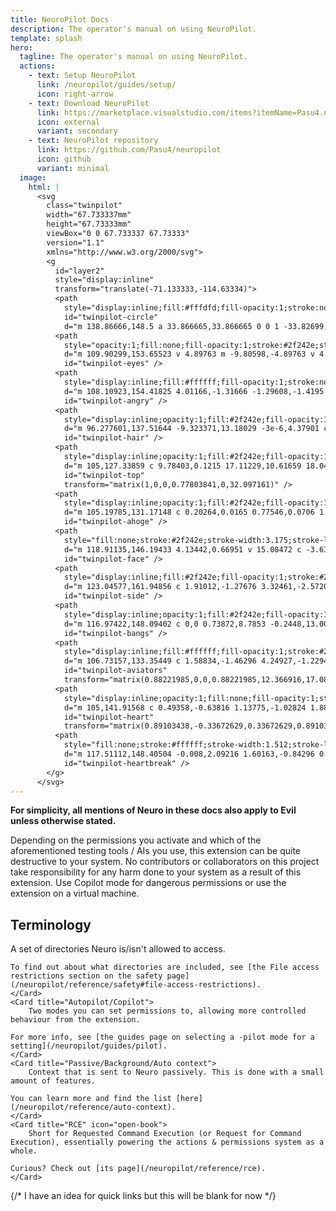 ```yaml
---
title: NeuroPilot Docs
description: The operator's manual on using NeuroPilot.
template: splash
hero:
  tagline: The operator's manual on using NeuroPilot.
  actions:
    - text: Setup NeuroPilot
      link: /neuropilot/guides/setup/
      icon: right-arrow
    - text: Download NeuroPilot
      link: https://marketplace.visualstudio.com/items?itemName=Pasu4.neuropilot
      icon: external
      variant: secondary
    - text: NeuroPilot repository
      link: https://github.com/Pasu4/neuropilot
      icon: github
      variant: minimal
  image:
    html: |
      <svg
        class="twinpilot"
        width="67.733337mm"
        height="67.73333mm"
        viewBox="0 0 67.733337 67.73333"
        version="1.1"
        xmlns="http://www.w3.org/2000/svg">
        <g
          id="layer2"
          style="display:inline"
          transform="translate(-71.133333,-114.63334)">
          <path
            style="display:inline;fill:#fffdfd;fill-opacity:1;stroke:none;stroke-width:3.175;stroke-linecap:round;stroke-linejoin:round"
            id="twinpilot-circle"
            d="m 138.86666,148.5 a 33.866665,33.866665 0 0 1 -33.82699,33.86664 33.866665,33.866665 0 0 1 -33.906242,-33.7873 33.866665,33.866665 0 0 1 33.747562,-33.9458 33.866665,33.866665 0 0 1 33.9853,33.70778" />
          <path
            style="opacity:1;fill:none;fill-opacity:1;stroke:#2f242e;stroke-width:3.175;stroke-linecap:round;stroke-linejoin:round;stroke-opacity:1"
            d="m 109.90299,153.65523 v 4.89763 m -9.80598,-4.89763 v 4.89763"
            id="twinpilot-eyes" />
          <path
            style="display:inline;fill:#ffffff;fill-opacity:1;stroke:none;stroke-width:1.512;stroke-linecap:round;stroke-linejoin:round;stroke-dasharray:none;stroke-opacity:1"
            d="m 108.10923,154.41825 4.01166,-1.31666 -1.29608,-1.4195 -1.89268,0.12343 -0.71152,0.74973 z m -6.21846,0 -4.011657,-1.31666 1.29608,-1.4195 1.892677,0.12343 0.71152,0.74973 z"
            id="twinpilot-angry" />
          <path
            style="display:inline;opacity:1;fill:#2f242e;fill-opacity:1;stroke:#2f242e;stroke-width:3.175;stroke-linecap:round;stroke-linejoin:round;stroke-dasharray:none;stroke-opacity:1"
            d="m 96.277601,137.51644 -9.323371,13.18029 -3e-6,4.37901 c 3.601474,-2.76693 10.544474,-5.39449 13.967963,-14.43769 -0.55137,6.65862 2.30346,12.53023 5.51204,15.46599 -1.43423,-5.30019 -0.22222,-11.65793 0.59548,-15.96629 1.95629,10.38002 9.82235,13.05674 16.01606,14.26845 l 3e-5,-4.29505 -12.72396,-12.86799"
            id="twinpilot-hair" />
          <path
            style="display:inline;opacity:1;fill:#2f242e;fill-opacity:1;stroke:none;stroke-width:0.275;stroke-linecap:round;stroke-linejoin:round;stroke-dasharray:none;stroke-opacity:1"
            d="m 105,127.33859 c 9.78403,0.1215 17.11229,10.61659 18.0458,20.16914 -2.61814,-1.61955 -6.28555,-5.20255 -8.50367,-5.42306 -2.21812,-0.22051 -4.31743,-1.92791 -5.64477,-1.38533 C 107.57002,141.24192 105,139.86031 105,139.86031 m 0,-12.52172 c -9.784027,0.1215 -17.112287,10.61659 -18.045797,20.16914 2.61814,-1.61955 6.28555,-5.20255 8.50367,-5.42306 2.21812,-0.22051 4.31743,-1.92791 5.644767,-1.38533 1.32734,0.54258 3.89736,-0.83903 3.89736,-0.83903"
            id="twinpilot-top"
            transform="matrix(1,0,0,0.77803841,0,32.097161)" />
          <path
            style="display:inline;opacity:1;fill:#2f242e;fill-opacity:1;fill-rule:nonzero;stroke:none;stroke-width:3.175;stroke-linecap:round;stroke-linejoin:round;stroke-dasharray:none;stroke-opacity:1;transform-origin: 105.00001px 148.5px;"
            d="m 105.19785,131.17148 c 0.20264,0.0165 0.77546,0.0706 1.34842,0.056 0.32412,-0.008 0.6271,-0.0368 0.9022,-0.0891 0.19495,-0.037 0.38515,-0.0767 0.56357,-0.12679 0.24279,-0.0682 0.50271,-0.16613 0.75344,-0.33588 0.19421,-0.13149 0.40818,-0.32355 0.58965,-0.60172 0.0118,-0.018 0.0234,-0.0365 0.0349,-0.0554 0.14991,-0.24556 0.27492,-0.55841 0.32961,-0.93362 0.0471,-0.32288 0.0392,-0.67174 -0.0322,-1.04317 -0.10021,-0.49518 -0.31915,-0.9512 -0.61969,-1.35336 -0.29855,-0.39949 -0.66123,-0.72487 -1.03026,-0.98724 -0.31519,-0.22408 -0.63258,-0.40064 -0.91878,-0.54119 -0.59667,-0.29301 -1.18552,-0.45786 -1.71503,-0.55285 -0.33778,-0.0613 -0.71236,-0.10087 -1.11637,-0.1125 -0.51399,-0.0148 -1.11593,0.023 -1.73571,0.15128 -0.46134,0.0955 -0.87117,0.22865 -1.21582,0.38445 -0.48015,0.21706 -0.74861,0.43891 -0.88866,0.57406 0.18172,-0.0734 0.49883,-0.17553 0.98515,-0.22871 0.34909,-0.0382 0.74578,-0.0465 1.17157,-0.016 0.57626,0.0413 1.09285,0.14514 1.51958,0.267 0.33392,0.0954 0.62254,0.20924 0.86855,0.32659 0.3948,0.18675 0.82836,0.43983 1.21626,0.73328 0.19032,0.14398 0.3801,0.31492 0.54876,0.50658 0.19967,0.2269 0.34778,0.4577 0.44303,0.6803 0.094,0.21962 0.12536,0.40409 0.13346,0.55908 0.0146,0.14508 0.005,0.24525 -0.004,0.30823 -0.0106,0.0778 -0.0206,0.12543 -0.0289,0.18077 -6.4e-4,0.004 -0.001,0.009 -0.002,0.0129 -0.0103,0.0702 -0.0218,0.14329 -0.0478,0.23759 -0.0319,0.11555 -0.0835,0.25354 -0.16564,0.39521 -0.0601,0.10367 -0.1391,0.21388 -0.24603,0.32508 -0.15329,0.15941 -0.33714,0.32487 -0.57623,0.51267 -0.329,0.25843 -0.98911,0.71304 -1.0654,0.76641 z"
            id="twinpilot-ahoge" />
          <path
            style="fill:none;stroke:#2f242e;stroke-width:3.175;stroke-linecap:round;stroke-linejoin:round"
            d="m 118.91135,146.19433 4.13442,0.66951 v 15.08472 c -3.63014,2.10202 -10.16946,5.00769 -18.04577,5.00769 m -13.911347,-20.76192 -4.13442,0.66951 v 15.08472 c 3.63014,2.10202 10.16946,5.00769 18.045767,5.00769"
            id="twinpilot-face" />
          <path
            style="display:inline;fill:#2f242e;fill-opacity:1;stroke:#2f242e;stroke-width:3.175;stroke-linecap:round;stroke-linejoin:round;stroke-opacity:1"
            d="m 123.04577,161.94856 c 1.91012,-1.27676 3.32461,-2.57205 4.98897,-4.25735 l -0.0178,-5.89772 c -0.95114,-2.49031 -2.76885,-3.94072 -4.97114,-4.92965 m -36.091567,15.08472 c -1.91012,-1.27676 -3.32461,-2.57205 -4.98897,-4.25735 l 0.0178,-5.89772 c 0.95114,-2.49031 2.76885,-3.94072 4.97114,-4.92965"
            id="twinpilot-side" />
          <path
            style="display:inline;opacity:1;fill:#2f242e;fill-opacity:1;stroke:#2f242e;stroke-width:3.175;stroke-linecap:round;stroke-linejoin:round;stroke-dasharray:none;stroke-opacity:1"
            d="m 116.97422,148.09402 c 0,0 0.73872,8.7853 -0.2448,13.00963 -0.97317,4.17992 -3.50721,8.17819 -3.50721,8.17819 2.10107,-0.80154 4.8598,-2.19331 6.63347,-4.9125 3.35567,-5.14454 1.31196,-15.72356 1.31196,-15.72356 m -28.141857,-0.55176 c 0,0 -0.73872,8.7853 0.2448,13.00963 0.97317,4.17992 3.50721,8.17819 3.50721,8.17819 -2.10107,-0.80154 -4.8598,-2.19331 -6.63347,-4.9125 -3.35567,-5.14454 -1.31196,-15.72356 -1.31196,-15.72356"
            id="twinpilot-bangs" />
          <path
            style="display:inline;fill:#ffffff;fill-opacity:1;stroke:#2f242e;stroke-width:3.175;stroke-linecap:round;stroke-linejoin:round;stroke-opacity:1"
            d="m 106.73157,133.35449 c 1.58834,-1.46296 4.24927,-1.22949 6.39809,-1.01587 2.28742,0.2274 4.87881,0.73697 6.46456,2.40111 1.40367,1.47307 1.77579,3.7846 1.84701,5.8181 0.0687,1.96244 -0.0954,4.24516 -1.38526,5.72575 -1.32552,1.5215 -3.61762,2.12364 -5.6334,2.21641 -2.31371,0.10648 -4.37538,0.20948 -6.67234,-1.93935 -1.56037,-1.45975 -2.36994,-3.73876 -2.58861,-5.86428 -0.25611,-2.48948 -0.50007,-5.43525 1.56995,-7.34187 z m -3.46314,0 c -1.58834,-1.46296 -4.24927,-1.22949 -6.39809,-1.01587 -2.28742,0.2274 -4.87881,0.73697 -6.46456,2.40111 -1.40367,1.47307 -1.77579,3.7846 -1.84701,5.8181 -0.0687,1.96244 0.0954,4.24516 1.38526,5.72575 1.32552,1.5215 3.61762,2.12364 5.6334,2.21641 2.31371,0.10648 4.37538,0.20948 6.67234,-1.93935 1.56037,-1.45975 2.36994,-3.73876 2.58861,-5.86428 0.25611,-2.48948 0.50007,-5.43525 -1.56995,-7.34187 z"
            id="twinpilot-aviators"
            transform="matrix(0.88221985,0,0,0.88221985,12.366916,17.088643)" />
          <path
            style="display:inline;opacity:1;fill:none;fill-opacity:1;stroke:#ffffff;stroke-width:1.58734;stroke-linecap:round;stroke-linejoin:round;stroke-dasharray:none;stroke-opacity:1"
            d="m 105,141.91568 c 0.49358,-0.63816 1.13775,-1.02824 1.88782,-1.02824 0.75006,0 1.75875,0.56728 1.85405,1.63912 0.18064,2.03176 -3.74186,4.66045 -3.74186,4.66045 m 1e-5,-5.27133 c -0.49358,-0.63816 -1.13775,-1.02824 -1.88782,-1.02824 -0.75006,0 -1.75875,0.56728 -1.85405,1.63912 -0.18064,2.03176 3.74186,4.66045 3.74186,4.66045"
            id="twinpilot-heart"
            transform="matrix(0.89103438,-0.33672629,0.33672629,0.89103438,-23.834233,57.309548)" />
          <path
            style="fill:none;stroke:#ffffff;stroke-width:1.512;stroke-linecap:round;stroke-linejoin:round;stroke-opacity:1"
            d="m 117.51112,148.40504 -0.008,2.09216 1.60163,-0.84296 0.18088,3.44773"
            id="twinpilot-heartbreak" />
        </g>
      </svg>
---
```



**For simplicity, all mentions of Neuro in these docs also apply to Evil unless otherwise stated.**

<Aside type="danger">

Depending on the permissions you activate and which of the aforementioned testing tools / AIs you use, this extension can be quite destructive to your system.
No contributors or collaborators on this project take responsibility for any harm done to your system as a result of this extension.
Use Copilot mode for dangerous permissions or use the extension on a virtual machine.

</Aside>

## Terminology

<CardGrid>
	<Card title="Neuro-safe/Neuro-unsafe">
		A set of directories Neuro is/isn't allowed to access.

    To find out about what directories are included, see [the File access restrictions section on the safety page](/neuropilot/reference/safety#file-access-restrictions).
	</Card>
	<Card title="Autopilot/Copilot">
		Two modes you can set permissions to, allowing more controlled behaviour from the extension.

    For more info, see [the guides page on selecting a -pilot mode for a setting](/neuropilot/guides/pilot).
	</Card>
	<Card title="Passive/Background/Auto context">
		Context that is sent to Neuro passively. This is done with a small amount of features.

    You can learn more and find the list [here](/neuropilot/reference/auto-context).
	</Card>
	<Card title="RCE" icon="open-book">
		Short for Requested Command Execution (or Request for Command Execution), essentially powering the actions & permissions system as a whole.

    Curious? Check out [its page](/neuropilot/reference/rce).
	</Card>
</CardGrid>

{/* I have an idea for quick links but this will be blank for now */}
